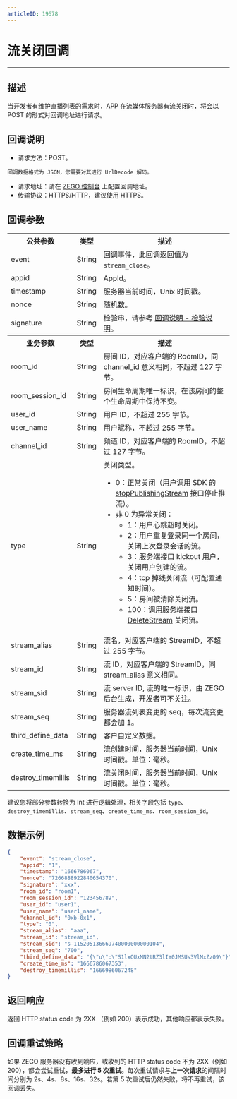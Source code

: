 ```yaml
---
articleID: 19678
---
```



# 流关闭回调

---

## 描述

当开发者有维护直播列表的需求时，APP 在流媒体服务器有流关闭时，将会以 POST 的形式对回调地址进行请求。

## 回调说明

- 请求方法：POST。

<Note title="说明">


    回调数据格式为 JSON，您需要对其进行 UrlDecode 解码。
    
</Note>




- 请求地址：请在 [ZEGO 控制台](https://console.zego.im/) 上配置回调地址。
- 传输协议：HTTPS/HTTP，建议使用 HTTPS。



## 回调参数


<table>
  
<tbody><tr>
<th>公共参数</th>
<th>类型</th>
<th>描述</th>
</tr>
<tr>
<td>event</td>
<td>String</td>
<td>回调事件，此回调返回值为 <code>stream_close</code>。</td>
</tr>
<tr>
<td>appid</td>
<td>String</td>
<td>AppId。</td>
</tr>
<tr>
<td>timestamp</td>
<td>String</td>
<td>服务器当前时间，Unix 时间戳。</td>
</tr>
<tr>
<td>nonce</td>
<td>String</td>
<td>随机数。</td>
</tr>
<tr>
<td>signature</td>
<td>String</td>
<td>检验串，请参考 <a target="_blank" href="!Callback/Overview">回调说明 - 检验说明</a>。</td>
</tr>
<tr>
<th>业务参数</th>
<th>类型</th>
<th>描述</th>
</tr>
<tr>
<td>room_id</td>
<td>String</td>
<td>房间 ID，对应客户端的 RoomID，同 channel_id 意义相同，不超过 127 字节。</td>
</tr>
<tr>
<td>room_session_id</td>
<td>String</td>
<td>房间生命周期唯一标识，在该房间的整个生命周期中保持不变。</td>
</tr>
<tr>
<td>user_id</td>
<td>String</td>
<td>用户 ID，不超过 255 字节。</td>
</tr>
<tr>
<td>user_name</td>
<td>String</td>
<td>用户昵称，不超过 255 字节。</td>
</tr>
<tr>
<td>channel_id</td>
<td>String</td>
<td>频道 ID，对应客户端的 RoomID，不超过 127 字节。</td>
</tr>
<tr>
<td>type</td>
<td>String</td>
<td>关闭类型。<ul><li>0：正常关闭（用户调用 SDK 的 <a href="/article/api?doc=Express_Video_SDK_API~java_android~class~ZegoExpressEngine#stop-publishing-stream" target="blank">stopPublishingStream</a> 接口停止推流）。</li><li>非 0 为异常关闭：<ul><li>1：用户心跳超时关闭。</li><li>2：用户重复登录同一个房间，关闭上次登录会话的流。</li><li>3：服务端接口 kickout 用户，关闭用户创建的流。</li><li>4：tcp 掉线关闭流（可配置通知时间）。</li><li>5：房间被清除关闭流。</li><li>100：调用服务端接口 <a href="!room/DeleteStream" target="blank">DeleteStream</a> 关闭流。</li></ul></li></ul></td>
</tr>
<tr>
<td>stream_alias</td>
<td>String</td>
<td>流名，对应客户端的 StreamID，不超过 255 字节。</td>
</tr>
<tr>
<td>stream_id</td>
<td>String</td>
<td>流 ID，对应客户端的 StreamID，同 stream_alias 意义相同。</td>
</tr>
<tr>
<td>stream_sid</td>
<td>String</td>
<td>流 server ID, 流的唯一标识，由 ZEGO 后台生成，开发者可不关注。</td>
</tr>
<tr>
<td>stream_seq</td>
<td>String</td>
<td>服务器流列表变更的 seq，每次流变更都会加 1。</td>
</tr>
<tr>
<td>third_define_data</td>
<td>String</td>
<td>客户自定义数据。</td>
</tr>
<tr>
<td>create_time_ms</td>
<td>String</td>
<td>流创建时间，服务器当前时间，Unix 时间戳。单位：毫秒。</td>
</tr>
<tr>
<td>destroy_timemillis</td>
<td>String</td>
<td>流关闭时间，服务器当前时间，Unix 时间戳。单位：毫秒。</td>
</tr>
</tbody></table>

<Note title="说明">


建议您将部分参数转换为 Int 进行逻辑处理，相关字段包括 `type`、`destroy_timemillis`、`stream_seq`、`create_time_ms`、`room_session_id`。

</Note>



## 数据示例

```json
{
    "event": "stream_close",
    "appid": "1",
    "timestamp": "1666786067",
    "nonce": "7266888922840654370",
    "signature": "xxx",
    "room_id": "room1",
    "room_session_id": "123456789",
    "user_id": "user1",
    "user_name": "user1_name",
    "channel_id": "0xb-0x1",
    "type": "0",
    "stream_alias": "aaa",
    "stream_id": "stream_id",
    "stream_sid": "s-115205136669740000000000104",
    "stream_seq": "700",
    "third_define_data": "{\"u\":\"S1lxOUxMN2tRZ3lIY0JMSUs3VlMxZz09\"}",
    "create_time_ms": "1666786067353",
    "destroy_timemillis": "1666986067248"
}
```

## 返回响应

返回 HTTP status code 为 2XX （例如 200）表示成功，其他响应都表示失败。


## 回调重试策略

如果 ZEGO 服务器没有收到响应，或收到的 HTTP status code 不为 2XX（例如 200），都会尝试重试，**最多进行 5 次重试**。每次重试请求与**上一次请求**的间隔时间分别为 2s、4s、8s、16s、32s。若第 5 次重试后仍然失败，将不再重试，该回调丢失。
